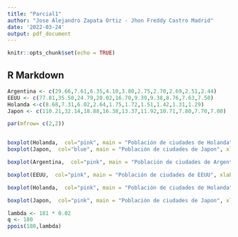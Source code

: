 ```yaml
---
title: "Parcial1"
author: "Jose Alejandro Zapata Ortiz - Jhon Freddy Castro Madrid"
date: '2022-03-24'
output: pdf_document
---
```


```r
knitr::opts_chunk$set(echo = TRUE)
```

## R Markdown\
```r
Argentina <- c(29.66,7.61,6.35,4.10,3.80,2.75,2.70,2.69,2.51,2.44)
EEUU <- c(77.81,35.50,24.79,20.02,16.70,9.39,9.38,8.76,7.63,7.50)
Holanda <-c(8.68,7.31,6.02,2.64,1.75,1.72,1.51,1.42,1.31,1.29)
Japon <- c(110.21,32.14,18.88,16.38,13.37,11.92,10.71,7.80,7.70,7.00)

par(mfrow= c(2,2))


boxplot(Holanda,  col="pink", main = "Población de ciudades de Holanda", xlab = "Tamanio de langostinos(mm)", ylab = "Frecuencia", horizontal = FALSE)
boxplot(Japon,  col="blue", main = "Población de ciudades de Japon", xlab = "Tamanio de langostinos(mm)", ylab = "Frecuencia", horizontal = FALSE)

```


```r
boxplot(Argentina,  col="pink", main = "Población de ciudades de Argentina", xlab = "Tamanio de langostinos(mm)", ylab = "Frecuencia",Xlim=c(0,30), horizontal = TRUE)
```

```r
boxplot(EEUU,  col="pink", main = "Población de ciudades de EEUU", xlab = "Tamanio de langostinos(mm)", ylab = "Frecuencia", horizontal = TRUE)
```

```r
boxplot(Holanda,  col="pink", main = "Población de ciudades de Holanda", xlab = "Tamanio de langostinos(mm)", ylab = "Frecuencia", horizontal = TRUE)
```

```r
boxplot(Japon,  col="pink", main = "Población de ciudades de Japon", xlab = "Tamanio de langostinos(mm)", ylab = "Frecuencia", horizontal = TRUE)
```


```r
lambda <- 181 * 0.02
q <- 180
ppois(180,lambda)
```
